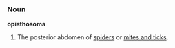 === Noun ===
'''opisthosoma'''
# The posterior abdomen of [[:wikipedia:spider|spiders]] or [[:wikipedia:acari|mites and ticks]].